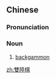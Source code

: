 {{also|双陆棋}}
==Chinese==
{{zh-forms|s=双陆棋}}

===Pronunciation===
{{zh-pron
|m=shuānglùqí
|cat=n
}}

===Noun===
{{zh-noun}}

# [[backgammon]]

[[zh:雙陸棋]]